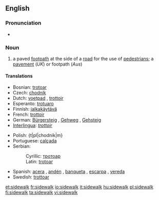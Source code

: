 ==English==
{{wikipedia}}

===Pronunciation===
* {{audio|en-us-sidewalk.ogg|Audio (US)}}

===Noun===
{{en-noun}}

# {{US}} a paved [[footpath]] at the side of a [[road]] for the use of [[pedestrian]]s; a [[pavement]] (''UK'') or footpath (''Aus'')

====Translations====
{{trans-top|paved footpath}}
* Bosnian: [[trotoar]] {{m}}
* Czech: [[chodník]] {{m}}
* Dutch: [[voetpad]] {{n}}, [[trottoir]] {{n}}
* Esperanto: [[trotuaro]]
* Finnish: [[jalkakäytävä]]
* French: [[trottoir]] {{m}}
* German: [[Bürgersteig]] {{m}}, [[Gehweg]] {{m}}, [[Gehsteig]] {{m}}
* [[Interlingua]]: ''[[trottoir]]''
{{trans-mid}}
* Polish: {t|pl|chodnik|m}
* Portuguese: [[calçada]] {{f}}
* Serbian:
*: Cyrillic: [[тротоар]] {{m}}
*: Latin: [[trotoar#Serbian|trotoar]] {{m}}
* Spanish: [[acera]] {{f}}, [[andén]] {{m}} {{italbrac|Colombia}}, [[banqueta]] {{f}} {{italbrac|Guatemala|Mexico}}, [[escarpa]] {{f}} {{italbrac|Southeastern Mexico}}, [[vereda]] {{f}} {{italbrac|Argentina|Chile|Paraguay|Uruguay}}
* Swedish: [[trottoar]]
{{trans-bottom}}

[[et:sidewalk]]
[[fr:sidewalk]]
[[io:sidewalk]]
[[it:sidewalk]]
[[hu:sidewalk]]
[[pl:sidewalk]]
[[fi:sidewalk]]
[[ta:sidewalk]]
[[vi:sidewalk]]